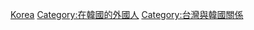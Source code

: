 [[Category:在外國的台灣人|Korea]]
[[Category:在韓國的外國人|Category:在韓國的外國人]]
[[Category:台灣與韓國關係|Category:台灣與韓國關係]]